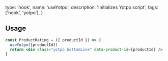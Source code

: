
  type: 'hook',
  name: 'useYotpo',
  description: 'Initializes Yotpo script',
  tags: ['hook', 'yotpo'],
}

## Usage

```jsx
const ProductRating = ({ productId }) => {
  useYotpo([productId])
  return <div class="yotpo bottomLine" data-product-id={productId} />
}
```
